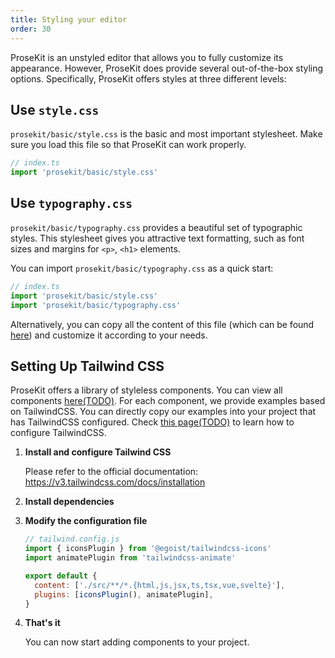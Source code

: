 ```yaml
---
title: Styling your editor
order: 30
---
```



ProseKit is an unstyled editor that allows you to fully customize its appearance. However, ProseKit does provide several out-of-the-box styling options. Specifically, ProseKit offers styles at three different levels:

## Use `style.css`

`prosekit/basic/style.css` is the basic and most important stylesheet. Make sure you load this file so that ProseKit can work properly.

```ts {2}
// index.ts
import 'prosekit/basic/style.css'
```

## Use `typography.css`

`prosekit/basic/typography.css` provides a beautiful set of typographic styles. This stylesheet gives you attractive text formatting, such as font sizes and margins for `<p>`, `<h1>` elements.

You can import `prosekit/basic/typography.css` as a quick start:

```ts {3}
// index.ts
import 'prosekit/basic/style.css'
import 'prosekit/basic/typography.css'
```

Alternatively, you can copy all the content of this file (which can be found [here](https://unpkg.com/prosekit/dist/basic/typography.css)) and customize it according to your needs.

## Setting Up Tailwind CSS

ProseKit offers a library of styleless components. You can view all components [here(TODO)](HTTPS://example.com/THIS_WEBSITE_LINK_IS_NOT_READY_YET/PLEASE_FILL_ME_LATER). For each component, we provide examples based on TailwindCSS. You can directly copy our examples into your project that has TailwindCSS configured. Check [this page(TODO)](https://example.com/THIS_WEBSITE_LINK_IS_NOT_READY_YET/PLEASE_FILL_ME_LATER) to learn how to configure TailwindCSS.

<Steps>

1. **Install and configure Tailwind CSS**

   Please refer to the official documentation: https://v3.tailwindcss.com/docs/installation

2. **Install dependencies**

   <CodeGroupInstallation packages="tailwindcss-animate @egoist/tailwindcss-icons @iconify-json/lucide" />

3. **Modify the configuration file**

   ```js {2-3,7}
   // tailwind.config.js
   import { iconsPlugin } from '@egoist/tailwindcss-icons'
   import animatePlugin from 'tailwindcss-animate'

   export default {
     content: ['./src/**/*.{html,js,jsx,ts,tsx,vue,svelte}'],
     plugins: [iconsPlugin(), animatePlugin],
   }
   ```

4. **That's it**

   You can now start adding components to your project.

</Steps>
